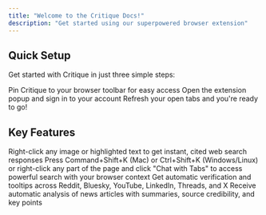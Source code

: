 ```yaml
---
title: "Welcome to the Critique Docs!"
description: "Get started using our superpowered browser extension"
---
```


## Quick Setup

Get started with Critique in just three simple steps:

<CardGroup cols={2}>
  <Card title="Pin Extension" icon="thumbtack">
    Pin Critique to your browser toolbar for easy access
  </Card>

  <Card title="Log In" icon="right-to-bracket">
    Open the extension popup and sign in to your account
  </Card>

  <Card title="Refresh" icon="arrows-rotate">
    Refresh your open tabs and you're ready to go!
  </Card>
</CardGroup>

## Key Features

<CardGroup cols={2}>
  <Card title="Image & Text Analysis" icon="magnifying-glass" href="/features/analysis">
    Right-click any image or highlighted text to get instant, cited web search responses
  </Card>

  <Card title="Critique Flow" icon="keyboard" href="/features/flow">
    Press Command+Shift+K (Mac) or Ctrl+Shift+K (Windows/Linux) or right-click any part of the page and click "Chat with Tabs" to access powerful search with your browser context
  </Card>

  <Card title="Social Media Fact-Checking" icon="circle-check" href="/features/fact-checking">
    Get automatic verification and tooltips across Reddit, Bluesky, YouTube, LinkedIn, Threads, and X
  </Card>

  <Card title="Article Breakdown" icon="newspaper" href="/features/articles">
    Receive automatic analysis of news articles with summaries, source credibility, and key points
  </Card>
</CardGroup>